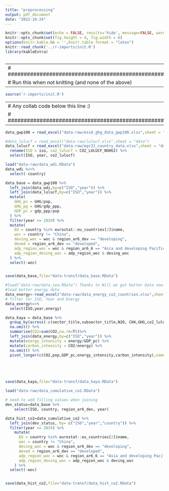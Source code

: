 ```yaml
---
title: "preprocessing"
output: pdf_document
date: "2022-10-24"
---
```


```r
knitr::opts_chunk$set(echo = FALSE, results='hide', message=FALSE, warning=FALSE)
knitr::opts_chunk$set(fig.height = 4, fig.width = 6)
options(knitr.kable.NA = '',knitr.table.format = "latex")
knitr::read_chunk('../r-imports/init.R')
library(kableExtra)
```

```r
```


---
# ##################################################
# Run this when not knitting (and none of the above)
---

```r
source('r-imports/init.R')
```

---
# Any collab code below this line :)
# ##################################################
---





```r
data_gwp100 = read_excel("data-raw/essd_ghg_data_gwp100.xlsx",sheet = "data")

#data_lulucf = read_excel("data-raw/lulucf.xlsx",sheet = "data")
data_lulucf = read_excel("data-raw/egr22_country_data.xlsx",sheet = "data") %>%
  rename(ISO = iso, co2_lulucf = CO2_LULUCF_NGHGI) %>%
  select(ISO, year, co2_lulucf)

load("data-raw/data_wdi.RData") 
data_wdi %<>%
  select(-country)

data_base = data_gwp100 %>%
  left_join(data_wdi,by=c("ISO","year")) %>%
  left_join(data_lulucf,by=c("ISO","year")) %>%
  mutate(
    GHG_pc = GHG/pop,
    GHG_pg = GHG/gdp_ppp,
    GDP_pc = gdp_ppp/pop
  ) %>%
  filter(year <= 2019) %>% 
  mutate(
    EU = country %in% eurostat::eu_countries[2]$name,
    woc = country != "China",
    deving_woc = woc & region_ar6_dev == "developing",
    deved = region_ar6_dev == "developed",
    adp_region_woc = woc & region_ar6_6 == "Asia and developing Pacific",
    adp_region_deving_woc = adp_region_woc & deving_woc
  ) %>% 
  select(-woc)


save(data_base,file="data-transf/data_base.RData")
```


```r

#load("data-raw/data_iea.RData") Thanks to Will we got better Data now. 
#load better energy data 
data_energy<-read_excel("data-raw/data_energy_co2_countries.xlsx",sheet = "data")
# filter for ISO, Year and Energy
data_energy%<>%
  select(ISO,year,energy)

data_kaya = data_base %>% 
  group_by(across(-c(sector_title,subsector_title,N2O, CH4,GHG,co2_lulucf,gdp_ppp, Fgas,GHG_pc,GHG_pg,CO2))) %>% 
  na.omit() %>% 
  summarise(CO2=sum(CO2,na.rm=T))%>%
  left_join(data_energy,by=c("ISO","year")) %>%
  mutate(energy_intensity = energy/GDP_pc) %>%
  mutate(carbon_intensity = CO2/energy) %>%
  na.omit() %>% 
  pivot_longer(c(CO2,pop,GDP_pc,energy_intensity,carbon_intensity),names_to = "var",values_to = "value")





save(data_kaya,file="data-transf/data_kaya.RData")
```


```r
load("data-raw/data_cumulative_co2.RData")

# need to add filling values when joining
dev_status=data_base %>% 
    select(ISO, country, region_ar6_dev, year)

data_hist_co2=data_cumulative_co2 %>% 
  left_join(dev_status, by= c("ISO","year","country")) %>% 
  filter(year <= 2019) %>% 
    mutate(
      EU = country %in% eurostat::eu_countries[2]$name,
      woc = country != "China",
      deving_woc = woc & region_ar6_dev == "developing",
      deved = region_ar6_dev == "developed",
      adp_region_woc = woc & region_ar6_6 == "Asia and developing Pacific",
      adp_region_deving_woc = adp_region_woc & deving_woc
    ) %>% 
  select(-woc)


save(data_hist_co2,file="data-transf/data_hist_co2.RData")
```